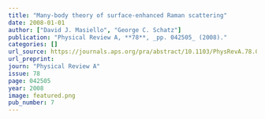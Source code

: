 ```yaml
---
title: "Many-body theory of surface-enhanced Raman scattering"
date: 2008-01-01
author: ["David J. Masiello", "George C. Schatz"]
publication: "Physical Review A, **78**, _pp. 042505_ (2008)."
categories: []
url_source: https://journals.aps.org/pra/abstract/10.1103/PhysRevA.78.042505
url_preprint: 
journ: "Physical Review A"
issue: 78
page: 042505
year: 2008
image: featured.png
pub_number: 7
---
```

